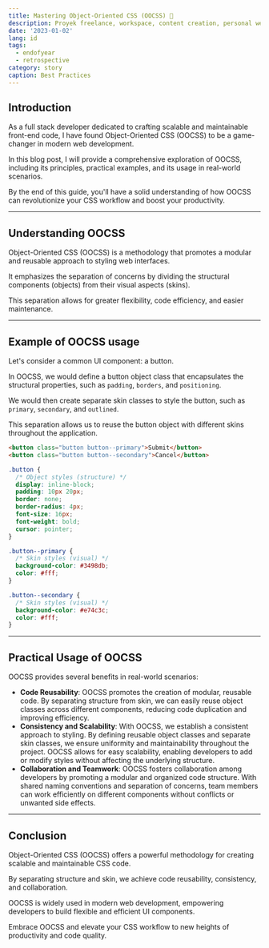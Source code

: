 ```yaml
---
title: Mastering Object-Oriented CSS (OOCSS) 🎨
description: Proyek freelance, workspace, content creation, personal website dan lain-lain.
date: '2023-01-02'
lang: id
tags:
  - endofyear
  - retrospective
category: story
caption: Best Practices
---
```



## Introduction

As a full stack developer dedicated to crafting scalable and maintainable front-end code, I have found Object-Oriented CSS (OOCSS) to be a game-changer in modern web development.

In this blog post, I will provide a comprehensive exploration of OOCSS, including its principles, practical examples, and its usage in real-world scenarios.

By the end of this guide, you'll have a solid understanding of how OOCSS can revolutionize your CSS workflow and boost your productivity.

---

## Understanding OOCSS

Object-Oriented CSS (OOCSS) is a methodology that promotes a modular and reusable approach to styling web interfaces.

It emphasizes the separation of concerns by dividing the structural components (objects) from their visual aspects (skins).

This separation allows for greater flexibility, code efficiency, and easier maintenance.

---

## Example of OOCSS usage

Let's consider a common UI component: a button.

In OOCSS, we would define a button object class that encapsulates the structural properties, such as `padding`, `borders`, and `positioning`.

We would then create separate skin classes to style the button, such as `primary`, `secondary`, and `outlined`.

This separation allows us to reuse the button object with different skins throughout the application.

<CodeGroup variant="file">

```html {title:index.html}
<button class="button button--primary">Submit</button>
<button class="button button--secondary">Cancel</button>
```

```css {title:styles.css}
.button {
  /* Object styles (structure) */
  display: inline-block;
  padding: 10px 20px;
  border: none;
  border-radius: 4px;
  font-size: 16px;
  font-weight: bold;
  cursor: pointer;
}

.button--primary {
  /* Skin styles (visual) */
  background-color: #3498db;
  color: #fff;
}

.button--secondary {
  /* Skin styles (visual) */
  background-color: #e74c3c;
  color: #fff;
}
```

</CodeGroup>

---

## Practical Usage of OOCSS

OOCSS provides several benefits in real-world scenarios:

- **Code Reusability**: OOCSS promotes the creation of modular, reusable code. By separating structure from skin, we can easily reuse object classes across different components, reducing code duplication and improving efficiency.
- **Consistency and Scalability**: With OOCSS, we establish a consistent approach to styling. By defining reusable object classes and separate skin classes, we ensure uniformity and maintainability throughout the project. OOCSS allows for easy scalability, enabling developers to add or modify styles without affecting the underlying structure.
- **Collaboration and Teamwork**: OOCSS fosters collaboration among developers by promoting a modular and organized code structure. With shared naming conventions and separation of concerns, team members can work efficiently on different components without conflicts or unwanted side effects.

---

## Conclusion

Object-Oriented CSS (OOCSS) offers a powerful methodology for creating scalable and maintainable CSS code.

By separating structure and skin, we achieve code reusability, consistency, and collaboration.

OOCSS is widely used in modern web development, empowering developers to build flexible and efficient UI components.

Embrace OOCSS and elevate your CSS workflow to new heights of productivity and code quality.
